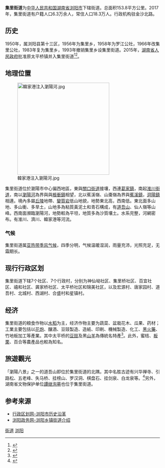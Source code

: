 {{中国乡级行政区<!---乡级行政区专用模板--->
|行政区全称 = 集里街道
|景观照片文件名 = The_Tianfu_temple,_Liuyang.jpg
|景观照片描述 = 集里街道的天符寺
|位置图文件名 = 
|位置图描述 = 
|汉语拼音 = Jílǐ jiēdào
|通用拼音 = 
|上级行政区 = [[湖南省|湖南省]][[长沙市|长沙市]][[浏阳市|浏阳市]]
|行政区类别 = 街道办事处
|行政区划代码 = 430181002
|建置时间 = 1993年
|政府驻地 = 金沙北路
|地理坐标 = 
|毗邻 = [[關口街道|關口街道]]、[[葛家鎮|葛家鎮]]、[[淮川街道|淮川街道]]、[[棖衝鎮|棖衝鎮]]、[[蕉溪鎮|蕉溪鎮]]、[[洞陽鎮|洞陽鎮]]
|行政区划 = 14
|村委会 = 7
|居委会 = 7
|总面积 = 153.8平方公里
|户籍人口 = 6.3萬
|户籍人口年份 = 2017
|常住人口 = 18.3萬
|常住人口年份 = 2017
|人口密度 = 
|GDP = 
|GDP年份 = 
|邮政编码 = 410000
|电话区号 = 
|时区 = UTC+8（[[东八区|东八区]]）
|官方网站 = 
|网站名称 = 
}}
'''集里街道'''为[[中华人民共和国|中华人民共和国]][[湖南省|湖南省]][[浏阳市|浏阳市]]下辖街道。总面积153.8平方公里。2017年，集里街道有户籍人口6.3万余人，常住人口18.3万人。行政机构驻金沙北路。


==历史==
1950年，属浏阳县第十三区，1956年为集里乡，1958年为罗江公社，1966年改集里公社，1983年复为集里乡，1993年撤销集里乡设集里街道。2015年，[[湖南省人民政府|湖南省人民政府]]批准原太平桥镇并入集里街道<ref name="duck">{{cite news |author= |url=http://mt.sohu.com/20160415/n444338579.shtml |title=浏阳市乡镇区划调整改革结果公示(附区划图) |newspaper=搜狐 |date=2016-04-15 |accessdate=2021-01-12 |archive-date=2016-10-26 |archive-url=https://web.archive.org/web/20161026172051/http://mt.sohu.com/20160415/n444338579.shtml |dead-url=no }}</ref><ref>{{cite news |author= |url=http://hn.rednet.cn/c/2015/12/07/3857874.htm |title=浏阳集里街道：区划调整后 快速上正轨 |newspaper=紅網 |date=2015-12-07 |accessdate=2021-01-12 |archive-date=2021-01-21 |archive-url=https://web.archive.org/web/20210121050952/https://hn.rednet.cn/c/2015/12/07/3857874.htm |dead-url=no }}</ref>。

==地理位置==

[[File:韓家港注入瀏陽河.jpg|299x299px]]

集里街道位於瀏陽市中心偏西地區，東與[[關口街道|關口街道]]接壤，西連[[葛家鎮|葛家鎮]]，南起[[淮川街道|淮川街道]]，南以[[瀏陽河|瀏陽河]]為界與與[[棖衝鎮|棖衝鎮]]相望，北以蕉溪嶺、山棗嶺為界與[[蕉溪鎮|蕉溪鎮]]，[[洞陽鎮|洞陽鎮]]相連。境內多屬[[丘陵|丘陵]]地帶、[[變質岩|變質岩]]低山地貌，地勢東北高，西南低。東北面多山地、多山衝、多旱土，山地多為粘質黃泥土和青石構成，有[[道吾山|道吾山]]、仙人嶺等山峰。西南面瀕臨瀏陽河，地勢較為平坦，地質多為沙質壤土。水系完整，河網密布。有淮川、濟川、韓家港等河流。

=== 气候 ===

集里街道属[[亚热带季风气候|亚热带季风气候]]，四季分明，气候温暖湿润，雨量充沛，光照充足，无霜期长。

==现行行政区划==
集里街道下辖7个社区、7个行政村，分别为神仙坳社区、集里桥社区、百宜社区、禧和社区、龚家桥社区、太平桥社区和锦美社区，以及宏源村、唐家园村、道吾村、北城村、西湖村、合盛村和星镇村。

==经济==
集里街道的粮食作物以[[水稻|水稻]]为主，经济作物主要为蔬菜、盆栽花木、瓜果、药材；工業主要包括以[[花炮|花炮]]、釀酒、豆豉製造、造紙、印刷、機械製造、化工、[[黑火藥|黑火藥]]、竹地板加工等產業。其中太平桥的[[豆豉|豆豉]]及黑[[山羊|山羊]]為傳統名特產<ref>{{Cite news | url=https://m.voc.com.cn/wxhn/article/201603/201603020821005367.html | title=浏阳太平桥：千年豆豉“进城”飘香 | publisher=新湖南 | date=2016-03-02 | accessdate=2021-01-12 | archive-date=2021-01-14 | archive-url=https://web.archive.org/web/20210114062212/https://m.voc.com.cn/wxhn/article/201603/201603020821005367.html | dead-url=no }}</ref>。此外，蜜桔、[[板栗|板栗]]、百合等農產品也較為知名。

==旅遊觀光==
「瀏陽八景」之一的道吾山即位於集里街道的北隅，其中名胜古迹有兴华禅寺、引路松、五老峰、失马桥、挂榜山、罗汉洞、棋盘石、挂剑泉、白龙泉等。<ref>{{Cite news | url=https://ctext.org/library.pl?if=gb&file=107402&page=111#吾山 | title=瀏陽縣志卷6~卷10 第111頁 | publisher=中國哲學書電子化計劃 | date=2020-08-28 | accessdate=2020-08-28 | archive-date=2021-01-13 | archive-url=https://web.archive.org/web/20210113215205/https://ctext.org/library.pl?if=gb&file=107402&page=111#吾山 | dead-url=no }}</ref>另外，湖南省文物保护单位[[譚继洵墓|譚继洵墓]]也位于集里街道。

==参考来源==
* [http://www.xzqh.org/html/list/1399.html 行政区划网-浏阳市历史沿革] {{Wayback|url=http://www.xzqh.org/html/list/1399.html |date=20110921123932 }}
* [https://web.archive.org/web/20110903164219/http://www.liuyang.gov.cn/column_mlly.asp 浏阳政务网-浏阳乡镇街道介绍]
{{reflist}}


{{浏阳市行政区划}}

[[Category:浏阳市行政区划|街道]]
[[Category:长沙街道_(行政区划)|浏阳]]